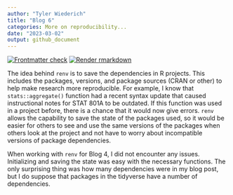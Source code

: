 ```yaml
---
author: "Tyler Wiederich"
title: "Blog 6"
categories: More on reproducibility...
date: "2023-03-02"
output: github_document
---
```


<!-- README.md is generated from README.Rmd. Please edit that file -->

<!-- badges: start -->

[![Frontmatter check](../../actions/workflows/check-yaml.yaml/badge.svg)](../../actions/workflows/check-yaml.yaml) [![Render rmarkdown](../../actions/workflows/render-rmarkdown.yaml/badge.svg)](../../actions/workflows/render-rmarkdown.yaml)

<!-- badges: end -->

The idea behind `renv` is to save the dependencies in R projects. 
This includes the packages, versions, and package sources (CRAN or other) to help make research more reproducible. 
For example, I know that `stats::aggregate()` function had a recent syntax update that caused instructional notes for STAT 801A to be outdated. 
If this function was used in a project before, there is a chance that it would now give errors. 
`renv` allows the capability to save the state of the packages used, so it would be easier for others to see and use the same versions of the packages when others look at the project and not have to worry about incompatible versions of package dependencies. 

When working with `renv` for Blog 4, I did not encounter any issues. 
Initializing and saving the state was easy with the necessary functions.
The only surprising thing was how many dependencies were in my blog post, but I do suppose that packages in the tidyverse have a number of dependencies.

